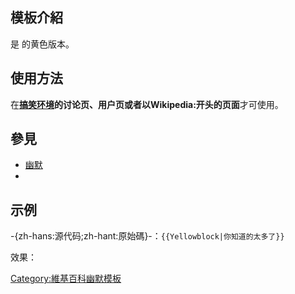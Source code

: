 <includeonly><!-- 在這裡加入模板的保護標識 --></includeonly><noinclude>{{Documentation subpage}}</noinclude>
<!-- 在本行下編輯模板說明 -->
== 模板介紹 ==
{{幽默|nocat=<noinclude>true</noinclude>}}

是{{tl|Block}} 的黄色版本。
== 使用方法 ==
在'''<u>搞笑环境</u>的讨论页、用户页或者以Wikipedia:开头的页面'''才可使用。
== 參見 ==
* [[幽默]]
* {{tl|Block}}

== 示例 ==
-{zh-hans:源代码;zh-hant:原始碼}-：<code><nowiki>{{Yellowblock|你知道的太多了}}</nowiki></code>

效果：{{yellowblock|你知道的太多了}}

<includeonly>
<!-- 本行下加入模板的分類 -->
[[Category:維基百科幽默模板]]
</includeonly>